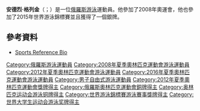 '''安德烈·格列金'''（{{lang-en|Andrey Grechin}}；{{bd|1987年|10月21日}}）是一位[[俄羅斯|俄羅斯]][[游泳|游泳]]運動員。他參加了2008年奧運會，他也參加了2015年世界游泳錦標賽並且獲得了一個銀牌。

==參考資料== 
* [https://web.archive.org/web/20121021174545/http://www.sports-reference.com/olympics/athletes/gr/andrey-grechin-1.html Sports Reference Bio]
{{DEFAULTSORT:Grechin, Andrey}}
[[Category:俄羅斯游泳運動員|Category:俄羅斯游泳運動員]]
[[Category:2008年夏季奧林匹克運動會游泳運動員|Category:2008年夏季奧林匹克運動會游泳運動員]]
[[Category:2012年夏季奧林匹克運動會游泳運動員|Category:2012年夏季奧林匹克運動會游泳運動員]]
[[Category:2016年夏季奧林匹克運動會游泳運動員|Category:2016年夏季奧林匹克運動會游泳運動員]]
[[Category:男子自由式游泳運動員|Category:男子自由式游泳運動員]]
[[Category:2012年夏季奧林匹克運動會獎牌得主|Category:2012年夏季奧林匹克運動會獎牌得主]]
[[Category:俄羅斯奧林匹克運動會銅牌得主|Category:俄羅斯奧林匹克運動會銅牌得主]]
[[Category:奥林匹克运动会游泳铜牌得主|Category:奥林匹克运动会游泳铜牌得主]]
[[Category:世界游泳錦標賽游泳賽事獎牌得主|Category:世界游泳錦標賽游泳賽事獎牌得主]]
[[Category:世界大学生运动会游泳奖牌得主|Category:世界大学生运动会游泳奖牌得主]]